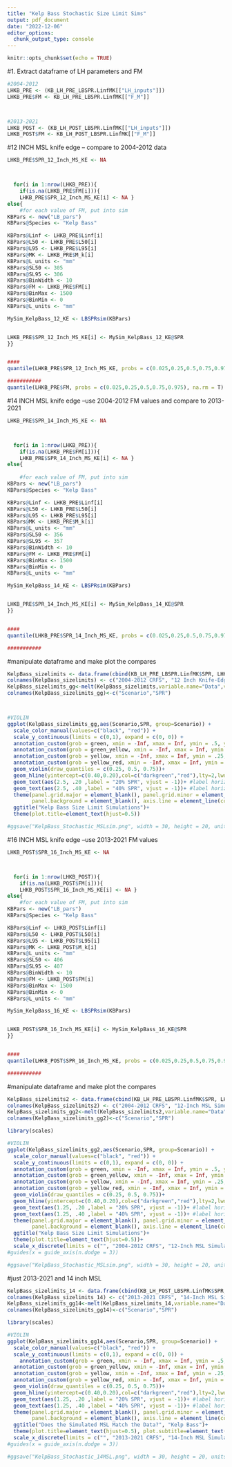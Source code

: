 ```yaml
---
title: "Kelp Bass Stochastic Size Limit Sims"
output: pdf_document
date: "2022-12-06"
editor_options: 
  chunk_output_type: console
---
```


```r
knitr::opts_chunk$set(echo = TRUE)
```

#1. Extract dataframe of LH parameters and FM
```r
#2004-2012
LHKB_PRE <- (KB_LH_PRE_LBSPR.LinfMK[["LH_inputs"]])
LHKB_PRE$FM <- KB_LH_PRE_LBSPR.LinfMK[["F_M"]]



#2013-2021
LHKB_POST <- (KB_LH_POST_LBSPR.LinfMK[["LH_inputs"]])
LHKB_POST$FM <- KB_LH_POST_LBSPR.LinfMK[["F_M"]]


```


#12 INCH MSL knife edge -- compare to 2004-2012 data
```r
LHKB_PRE$SPR_12_Inch_MS_KE <- NA



  for(i in 1:nrow(LHKB_PRE)){
    if(is.na(LHKB_PRE$FM[i])){
    LHKB_PRE$SPR_12_Inch_MS_KE[i] <- NA }
else{
    #for each value of FM, put into sim
KBPars <- new("LB_pars")
KBPars@Species <- "Kelp Bass"

KBPars@Linf <- LHKB_PRE$Linf[i]
KBPars@L50 <- LHKB_PRE$L50[i]
KBPars@L95 <- LHKB_PRE$L95[i]
KBPars@MK <- LHKB_PRE$M_k[i]
KBPars@L_units <- "mm"
KBPars@SL50 <- 305
KBPars@SL95 <- 306
KBPars@BinWidth <- 10 
KBPars@FM <- LHKB_PRE$FM[i]
KBPars@BinMax <- 1500
KBPars@BinMin <- 0
KBPars@L_units <- "mm"

MySim_KelpBass_12_KE <- LBSPRsim(KBPars)


LHKB_PRE$SPR_12_Inch_MS_KE[i] <- MySim_KelpBass_12_KE@SPR
}}


####
quantile(LHKB_PRE$SPR_12_Inch_MS_KE, probs = c(0.025,0.25,0.5,0.75,0.975), na.rm = T)

###########
quantile(LHKB_PRE$FM, probs = c(0.025,0.25,0.5,0.75,0.975), na.rm = T)
```

#14 INCH MSL knife edge --use 2004-2012 FM values and compare to 2013-2021
```r
LHKB_PRE$SPR_14_Inch_MS_KE <- NA



  for(i in 1:nrow(LHKB_PRE)){
    if(is.na(LHKB_PRE$FM[i])){
    LHKB_PRE$SPR_14_Inch_MS_KE[i] <- NA }
else{
    
    #for each value of FM, put into sim
KBPars <- new("LB_pars")
KBPars@Species <- "Kelp Bass"

KBPars@Linf <- LHKB_PRE$Linf[i]
KBPars@L50 <- LHKB_PRE$L50[i]
KBPars@L95 <- LHKB_PRE$L95[i]
KBPars@MK <- LHKB_PRE$M_k[i]
KBPars@L_units <- "mm"
KBPars@SL50 <- 356
KBPars@SL95 <- 357
KBPars@BinWidth <- 10 
KBPars@FM <- LHKB_PRE$FM[i]
KBPars@BinMax <- 1500
KBPars@BinMin <- 0
KBPars@L_units <- "mm"

MySim_KelpBass_14_KE <- LBSPRsim(KBPars)


LHKB_PRE$SPR_14_Inch_MS_KE[i] <- MySim_KelpBass_14_KE@SPR
}}


####
quantile(LHKB_PRE$SPR_14_Inch_MS_KE, probs = c(0.025,0.25,0.5,0.75,0.975), na.rm = T)

###########

```

#manipulate dataframe and make plot the compares  
```r
KelpBass_sizelimits <- data.frame(cbind(KB_LH_PRE_LBSPR.LinfMK$SPR, LHKB_PRE$SPR_12_Inch_MS_KE, KB_LH_POST_LBSPR.LinfMK$SPR, LHKB_PRE$SPR_14_Inch_MS_KE))
colnames(KelpBass_sizelimits) <- c("2004-2012 CRFS", "12 Inch Knife-Edge MSL Simulation", "2013-2021 CRFS", "14 Inch Knife-Edge MSL Simulation")
KelpBass_sizelimits_gg<-melt(KelpBass_sizelimits,variable.name="Data",value.name="SPR")
colnames(KelpBass_sizelimits_gg)<-c("Scenario","SPR")



#VIOLIN
ggplot(KelpBass_sizelimits_gg,aes(Scenario,SPR, group=Scenario)) +
  scale_color_manual(values=c("black", "red")) +
  scale_y_continuous(limits = c(0,1), expand = c(0, 0)) +
  annotation_custom(grob = green, xmin = -Inf, xmax = Inf, ymin = .5, ymax = 1)+
  annotation_custom(grob = green_yellow, xmin = -Inf, xmax = Inf, ymin = .3, ymax = .6)+
  annotation_custom(grob = yellow, xmin = -Inf, xmax = Inf, ymin = .25, ymax = .3)+
  annotation_custom(grob = yellow_red, xmin = -Inf, xmax = Inf, ymin = 0, ymax = .25)+
  geom_violin(draw_quantiles = c(0.25, 0.5, 0.75))+
  geom_hline(yintercept=c(0.40,0.20),col=c("darkgreen","red"),lty=2,lwd=1.25)+
  geom_text(aes(2.5, .20 ,label = "20% SPR", vjust = -1))+ #label horizontal line at 20% SPR
  geom_text(aes(2.5, .40 ,label = "40% SPR", vjust = -1))+ #label horizontal line at 40% SPR
  theme(panel.grid.major = element_blank(), panel.grid.minor = element_blank(),
        panel.background = element_blank(), axis.line = element_line(colour = "black"))+
  ggtitle("Kelp Bass Size Limit Simulations")+
  theme(plot.title=element_text(hjust=0.5))

#ggsave("KelpBass_Stochastic_MSLsim.png", width = 30, height = 20, units = "cm", dpi = 500)
```

#16 INCH MSL knife edge --use 2013-2021 FM values 
```r
LHKB_POST$SPR_16_Inch_MS_KE <- NA



  for(i in 1:nrow(LHKB_POST)){
    if(is.na(LHKB_POST$FM[i])){
    LHKB_POST$SPR_16_Inch_MS_KE[i] <- NA }
else{
    #for each value of FM, put into sim
KBPars <- new("LB_pars")
KBPars@Species <- "Kelp Bass"

KBPars@Linf <- LHKB_POST$Linf[i]
KBPars@L50 <- LHKB_POST$L50[i]
KBPars@L95 <- LHKB_POST$L95[i]
KBPars@MK <- LHKB_POST$M_k[i]
KBPars@L_units <- "mm"
KBPars@SL50 <- 406
KBPars@SL95 <- 407
KBPars@BinWidth <- 10 
KBPars@FM <- LHKB_POST$FM[i]
KBPars@BinMax <- 1500
KBPars@BinMin <- 0
KBPars@L_units <- "mm"

MySim_KelpBass_16_KE <- LBSPRsim(KBPars)


LHKB_POST$SPR_16_Inch_MS_KE[i] <- MySim_KelpBass_16_KE@SPR
}}


####
quantile(LHKB_POST$SPR_16_Inch_MS_KE, probs = c(0.025,0.25,0.5,0.75,0.975), na.rm = T)

###########

```

#manipulate dataframe and make plot the compares 
```r
KelpBass_sizelimits2 <- data.frame(cbind(KB_LH_PRE_LBSPR.LinfMK$SPR, LHKB_PRE$SPR_12_Inch_MS_KE, KB_LH_POST_LBSPR.LinfMK$SPR, LHKB_PRE$SPR_14_Inch_MS_KE, LHKB_POST$SPR_16_Inch_MS_KE))
colnames(KelpBass_sizelimits2) <- c("2004-2012 CRFS", "12-Inch MSL Simulation (Knife-Edge Selectivity)", "2013-2021 CRFS", "14-Inch MSL Simulation (Knife-Edge Selectivity)", "16-Inch MSL Simulation (Knife-Edge Selectivity)")
KelpBass_sizelimits_gg2<-melt(KelpBass_sizelimits2,variable.name="Data",value.name="SPR")
colnames(KelpBass_sizelimits_gg2)<-c("Scenario","SPR")

library(scales)

#VIOLIN
ggplot(KelpBass_sizelimits_gg2,aes(Scenario,SPR, group=Scenario)) +
  scale_color_manual(values=c("black", "red")) +
  scale_y_continuous(limits = c(0,1), expand = c(0, 0)) +
  annotation_custom(grob = green, xmin = -Inf, xmax = Inf, ymin = .5, ymax = 1)+
  annotation_custom(grob = green_yellow, xmin = -Inf, xmax = Inf, ymin = .3, ymax = .6)+
  annotation_custom(grob = yellow, xmin = -Inf, xmax = Inf, ymin = .25, ymax = .3)+
  annotation_custom(grob = yellow_red, xmin = -Inf, xmax = Inf, ymin = 0, ymax = .25)+
  geom_violin(draw_quantiles = c(0.25, 0.5, 0.75))+
  geom_hline(yintercept=c(0.40,0.20),col=c("darkgreen","red"),lty=2,lwd=1.25)+
  geom_text(aes(1.25, .20 ,label = "20% SPR", vjust = -1))+ #label horizontal line at 20% SPR
  geom_text(aes(1.25, .40 ,label = "40% SPR", vjust = -1))+ #label horizontal line at 40% SPR
  theme(panel.grid.major = element_blank(), panel.grid.minor = element_blank(),
        panel.background = element_blank(), axis.line = element_line(colour = "black"))+
  ggtitle("Kelp Bass Size Limit Simulations")+
  theme(plot.title=element_text(hjust=0.5))+
  scale_x_discrete(limits = c("", "2004-2012 CRFS", "12-Inch MSL Simulation (Knife-Edge Selectivity)", "2013-2021 CRFS", "14-Inch MSL Simulation (Knife-Edge Selectivity)", "16-Inch MSL Simulation (Knife-Edge Selectivity)", ""), breaks = c("2004-2012 CRFS", "12-Inch MSL Simulation (Knife-Edge Selectivity)", "2013-2021 CRFS", "14-Inch MSL Simulation (Knife-Edge Selectivity)", "16-Inch MSL Simulation (Knife-Edge Selectivity)"), expand=c(0,0), labels = label_wrap(15))
#guides(x = guide_axis(n.dodge = 3))

#ggsave("KelpBass_Stochastic_MSLsim.png", width = 30, height = 20, units = "cm", dpi = 500)
```

#just 2013-2021 and 14 inch MSL
```r
KelpBass_sizelimits_14 <- data.frame(cbind(KB_LH_POST_LBSPR.LinfMK$SPR, LHKB_PRE$SPR_14_Inch_MS_KE))
colnames(KelpBass_sizelimits_14) <- c("2013-2021 CRFS", "14-Inch MSL Simulation (Knife-Edge Selectivity)")
KelpBass_sizelimits_gg14<-melt(KelpBass_sizelimits_14,variable.name="Data",value.name="SPR")
colnames(KelpBass_sizelimits_gg14)<-c("Scenario","SPR")

library(scales)

#VIOLIN
ggplot(KelpBass_sizelimits_gg14,aes(Scenario,SPR, group=Scenario)) +
  scale_color_manual(values=c("black", "red")) +
  scale_y_continuous(limits = c(0,1), expand = c(0, 0)) +
    annotation_custom(grob = green, xmin = -Inf, xmax = Inf, ymin = .5, ymax = 1)+
  annotation_custom(grob = green_yellow, xmin = -Inf, xmax = Inf, ymin = .3, ymax = .6)+
  annotation_custom(grob = yellow, xmin = -Inf, xmax = Inf, ymin = .25, ymax = .3)+
  annotation_custom(grob = yellow_red, xmin = -Inf, xmax = Inf, ymin = 0, ymax = .25)+
  geom_violin(draw_quantiles = c(0.25, 0.5, 0.75))+
  geom_hline(yintercept=c(0.40,0.20),col=c("darkgreen","red"),lty=2,lwd=1.25)+
  geom_text(aes(1.25, .20 ,label = "20% SPR", vjust = -1))+ #label horizontal line at 20% SPR
  geom_text(aes(1.25, .40 ,label = "40% SPR", vjust = -1))+ #label horizontal line at 40% SPR
  theme(panel.grid.major = element_blank(), panel.grid.minor = element_blank(),
        panel.background = element_blank(), axis.line = element_line(colour = "black"))+
  ggtitle("Does the Simulated MSL Match the Data?", "Kelp Bass")+
  theme(plot.title=element_text(hjust=0.5), plot.subtitle=element_text(hjust=0.5))+
  scale_x_discrete(limits = c("", "2013-2021 CRFS", "14-Inch MSL Simulation (Knife-Edge Selectivity)", ""), breaks = c("2013-2021 CRFS", "14-Inch MSL Simulation (Knife-Edge Selectivity)"), expand=c(0,0), labels = label_wrap(15))
#guides(x = guide_axis(n.dodge = 3))

#ggsave("KelpBass_Stochastic_14MSL.png", width = 30, height = 20, units = "cm", dpi = 500)
```


